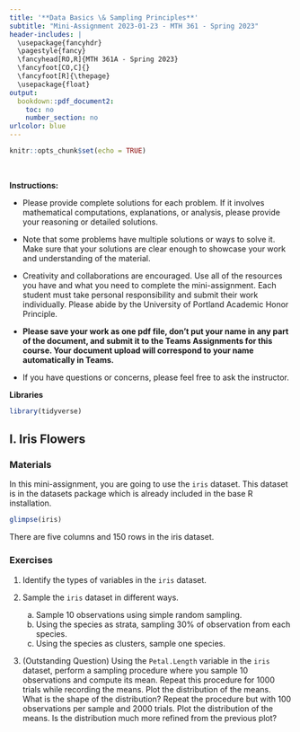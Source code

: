 ---
title: '**Data Basics \& Sampling Principles**'
subtitle: "Mini-Assignment 2023-01-23 - MTH 361 - Spring 2023"
header-includes: |
  \usepackage{fancyhdr}
  \pagestyle{fancy}
  \fancyhead[RO,R]{MTH 361A - Spring 2023}
  \fancyfoot[CO,C]{}
  \fancyfoot[R]{\thepage}
  \usepackage{float}
output:
  bookdown::pdf_document2:
    toc: no
    number_section: no
urlcolor: blue
---

```{r setup, include=FALSE}
knitr::opts_chunk$set(echo = TRUE)
```

\

**Instructions:**
 
 * Please provide complete solutions for each problem. If it involves mathematical computations, explanations, or analysis, please provide your reasoning or detailed solutions.
 
 * Note that some problems have multiple solutions or ways to solve it. Make sure that your solutions are clear enough to showcase your work and understanding of the material.
 
 * Creativity and collaborations are encouraged. Use all of the resources you have and what you need to complete the mini-assignment. Each student must take personal responsibility and submit their work individually. Please abide by the University of Portland Academic Honor Principle.
 
 * **Please save your work as one pdf file, don't put your name in any part of the document, and submit it to the Teams Assignments for this course. Your document upload will correspond to your name automatically in Teams.**
 
 * If you have questions or concerns, please feel free to ask the instructor.
 
**Libraries**

```{r message=FALSE, warning=FALSE, paged.print=FALSE}
library(tidyverse)
```

\newpage

## I. Iris Flowers

### Materials

In this mini-assignment, you are going to use the `iris` dataset. This dataset is in the datasets package which is already included in the base R installation.

```{r}
glimpse(iris)
```

There are five columns and 150 rows in the iris dataset.

### Exercises

1. Identify the types of variables in the `iris` dataset.

2. Sample the `iris` dataset in different ways.

    a. Sample 10 observations using simple random sampling.
    b. Using the species as strata, sampling 30% of observation from each species.
    c. Using the species as clusters, sample one species.

3. (Outstanding Question) Using the `Petal.Length` variable in the `iris` dataset, perform a sampling procedure where you sample 10 observations and compute its mean. Repeat this procedure for 1000 trials while recording the means. Plot the distribution of the means. What is the shape of the distribution? Repeat the procedure but with 100 observations per sample and 2000 trials. Plot the distribution of the means. Is the distribution much more refined from the previous plot?

